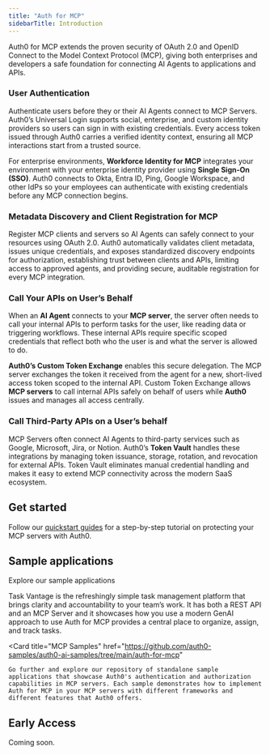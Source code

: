 ```yaml
---
title: "Auth for MCP"
sidebarTitle: Introduction
---
```


<Card
  title="Secure your MCP clients, servers, and gateways with robust user authentication, secure API access, spec-compliant client registration methods, and seamless token exchange."
  icon="sparkles"
  iconType="solid"
  horizontal
/>

Auth0 for MCP extends the proven security of OAuth 2.0 and OpenID Connect to the Model Context Protocol (MCP), giving both enterprises and developers a safe foundation for connecting AI Agents to applications and APIs.

### User Authentication

Authenticate users before they or their AI Agents connect to MCP Servers. Auth0’s Universal Login supports social, enterprise, and custom identity providers so users can sign in with existing credentials. Every access token issued through Auth0 carries a verified identity context, ensuring all MCP interactions start from a trusted source.

For enterprise environments, **Workforce Identity for MCP** integrates your environment with your enterprise identity provider using **Single Sign-On (SSO)**. Auth0 connects to Okta, Entra ID, Ping, Google Workspace, and other IdPs so your employees can authenticate with existing credentials before any MCP connection begins.

<Card
  title="Learn more"
  href="/mcp/intro/user-authentication"
  icon="book"
  horizontal
  iconType="solid" />


### Metadata Discovery and Client Registration for MCP

Register MCP clients and servers so AI Agents can safely connect to your resources using OAuth 2.0. Auth0 automatically validates client metadata, issues unique credentials, and exposes standardized discovery endpoints for authorization, establishing trust between clients and APIs, limiting access to approved agents, and providing secure, auditable registration for every MCP integration.

<Card
  title="Learn more"
  href="/mcp/intro/metadata-discovery-and-client-registration"
  icon="book"
  horizontal
  iconType="solid" />

### Call Your APIs on User’s Behalf

When an **AI Agent** connects to your **MCP server**, the server often needs to call your internal APIs to perform tasks for the user, like reading data or triggering workflows. These internal APIs require specific scoped credentials that reflect both who the user is and what the server is allowed to do.

**Auth0’s Custom Token Exchange** enables this secure delegation. The MCP server exchanges the token it received from the agent for a new, short-lived access token scoped to the internal API. Custom Token Exchange allows **MCP servers** to call internal APIs safely on behalf of users while **Auth0** issues and manages all access centrally.

### Call Third-Party APIs on a User’s behalf

MCP Servers often connect AI Agents to third-party services such as Google, Microsoft, Jira, or Notion. Auth0’s **Token Vault** handles these integrations by managing token issuance, storage, rotation, and revocation for external APIs. Token Vault eliminates manual credential handling and makes it easy to extend MCP connectivity across the modern SaaS ecosystem.

## Get started

Follow our [quickstart guides](/mcp/get-started/overview) for a step-by-step tutorial on protecting your MCP servers with Auth0.

## Sample applications

Explore our sample applications

<Columns cols={2}>
  <Card href="https://github.com/auth0-samples/auth0-task-vantage" title="TaskVantage" vertical>
    Task Vantage is the refreshingly simple task management platform that brings clarity and accountability to your team’s work. It has both a REST API and an MCP Server and it showcases how you use a modern GenAI approach to use Auth for MCP provides a central place to organize, assign, and track tasks.
  </Card>

  <Card
    title="MCP Samples"
    href="https://github.com/auth0-samples/auth0-ai-samples/tree/main/auth-for-mcp"
  >
    Go further and explore our repository of standalone sample applications that showcase Auth0's authentication and authorization capabilities in MCP servers. Each sample demonstrates how to implement Auth for MCP in your MCP servers with different frameworks and different features that Auth0 offers.
  </Card>
</Columns>

## Early Access

Coming soon.